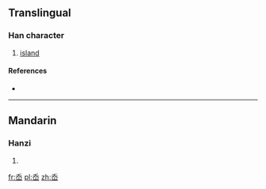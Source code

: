 {{also|嶴}}
==Translingual==

===Han character===
{{Han char|rn=46|rad=山|as=04|sn=7|four=|canj=竹大山 (HKU)}}

# [[island]]

====References====
* {{Han ref|kx=0308.331|hdz=10763.140|uh=5C99|ud=23705}}

----

==Mandarin==

===Hanzi===
{{cmn-hanzi|tra=嶴|pin=[[ào]] ([[ao4]])|wg=ao<sup>4</sup>}}

# {{defn|lang=cmn|sort=山04}}

[[fr:岙]]
[[pl:岙]]
[[zh:岙]]